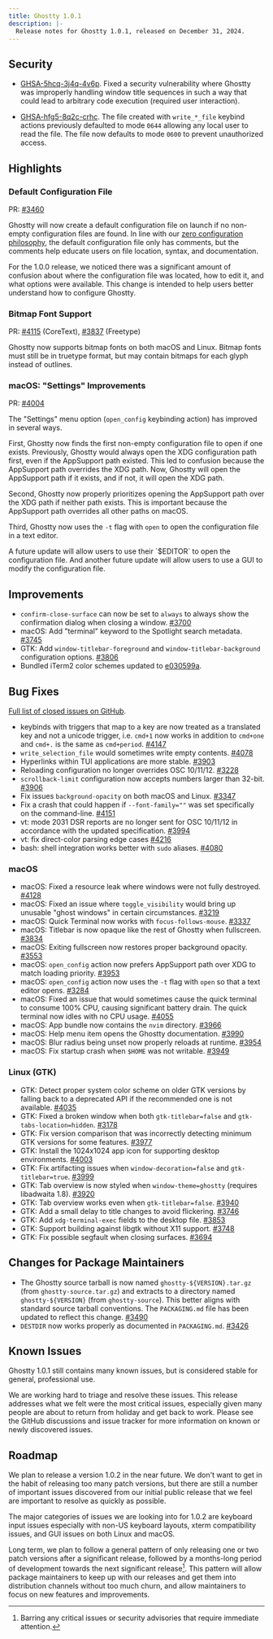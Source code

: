 ```yaml
---
title: Ghostty 1.0.1
description: |-
  Release notes for Ghostty 1.0.1, released on December 31, 2024.
---
```


## Security

- [GHSA-5hcq-3j4q-4v6p](https://github.com/ghostty-org/ghostty/security/advisories/GHSA-5hcq-3j4q-4v6p).
  Fixed a security vulnerability where Ghostty was improperly handling
  window title sequences in such a way that could lead to arbitrary code
  execution (required user interaction).

- [GHSA-hfg5-8q2c-crhc](https://github.com/ghostty-org/ghostty/security/advisories/GHSA-hfg5-8q2c-crhc).
  The file created with `write_*_file` keybind actions previously defaulted to
  mode `0644` allowing any local user to read the file. The file now defaults
  to mode `0600` to prevent unauthorized access.

## Highlights

### Default Configuration File

PR: [#3460](https://github.com/ghostty-org/ghostty/pull/3460)

Ghostty will now create a default configuration file on launch if no
non-empty configuration files are found. In line with our
[zero configuration philosophy](http://localhost:3000/docs/config#zero-configuration-philosophy),
the default configuration file only has comments, but the comments help
educate users on file location, syntax, and documentation.

For the 1.0.0 release, we noticed there was a significant amount of confusion
about where the configuration file was located, how to edit it, and what
options were available. This change is intended to help users better
understand how to configure Ghostty.

### Bitmap Font Support

PR: [#4115](https://github.com/ghostty-org/ghostty/pull/4115) (CoreText),
[#3837](https://github.com/ghostty-org/ghostty/pull/3837) (Freetype)

Ghostty now supports bitmap fonts on both macOS and Linux. Bitmap fonts
must still be in truetype format, but may contain bitmaps for each glyph
instead of outlines.

### macOS: "Settings" Improvements

PR: [#4004](https://github.com/ghostty-org/ghostty/pull/4004)

The "Settings" menu option (`open_config` keybinding action) has
improved in several ways.

First, Ghostty now finds the first non-empty configuration file to open
if one exists. Previously, Ghostty would always open the XDG configuration
path first, even if the AppSupport path existed. This led to confusion because
the AppSupport path overrides the XDG path. Now, Ghostty will open the
AppSupport path if it exists, and if not, it will open the XDG path.

Second, Ghostty now properly prioritizes opening the AppSupport path over
the XDG path if neither path exists. This is important because the AppSupport
path overrides all other paths on macOS.

Third, Ghostty now uses the `-t` flag with `open` to open the configuration
file in a text editor.

<Note>
A future update will allow users to use their `$EDITOR` to open the
configuration file. And another future update will allow users to use
a GUI to modify the configuration file.
</Note>

## Improvements

- `confirm-close-surface` can now be set to `always` to always show the
  confirmation dialog when closing a window.
  [#3700](https://github.com/ghostty-org/ghostty/pull/3700)
- macOS: Add "terminal" keyword to the Spotlight search metadata.
  [#3745](https://github.com/ghostty-org/ghostty/pull/3745)
- GTK: Add `window-titlebar-foreground` and `window-titlebar-background`
  configuration options.
  [#3806](https://github.com/ghostty-org/ghostty/pull/3806)
- Bundled iTerm2 color schemes updated to
  [e030599a](https://github.com/mbadolato/iTerm2-Color-Schemes/tree/e030599a6a6e19fcd1ea047c7714021170129d56).

## Bug Fixes

[Full list of closed issues on GitHub](https://github.com/ghostty-org/ghostty/milestone/2?closed=1).

- keybinds with triggers that map to a key are now treated as a translated
  key and not a unicode trigger, i.e. `cmd+1` now works in addition to
  `cmd+one` and `cmd+.` is the same as `cmd+period`.
  [#4147](https://github.com/ghostty-org/ghostty/pull/4147)
- `write_selection_file` would sometimes write empty contents.
  [#4078](https://github.com/ghostty-org/ghostty/pull/4078)
- Hyperlinks within TUI applications are more stable.
  [#3903](https://github.com/ghostty-org/ghostty/pull/3903)
- Reloading configuration no longer overrides OSC 10/11/12.
  [#3228](https://github.com/ghostty-org/ghostty/pull/3228)
- `scrollback-limit` configuration now accepts numbers larger than 32-bit.
  [#3906](https://github.com/ghostty-org/ghostty/pull/3906)
- Fix issues `background-opacity` on both macOS and Linux.
  [#3347](https://github.com/ghostty-org/ghostty/pull/3347)
- Fix a crash that could happen if `--font-family=""` was set specifically
  on the command-line.
  [#4151](https://github.com/ghostty-org/ghostty/pull/4151)
- vt: mode 2031 DSR reports are no longer sent for OSC 10/11/12 in
  accordance with the updated specification.
  [#3994](https://github.com/ghostty-org/ghostty/pull/3994)
- vt: fix direct-color parsing edge cases
  [#4216](https://github.com/ghostty-org/ghostty/pull/4216)
- bash: shell integration works better with `sudo` aliases.
  [#4080](https://github.com/ghostty-org/ghostty/pull/4080)

### macOS

- macOS: Fixed a resource leak where windows were not fully destroyed.
  [#4128](https://github.com/ghostty-org/ghostty/pull/4128)
- macOS: Fixed an issue where `toggle_visibility` would bring up unusable
  "ghost windows" in certain circumstances. [#3219](https://github.com/ghostty-org/ghostty/issues/3219)
- macOS: Quick Terminal now works with `focus-follows-mouse`.
  [#3337](https://github.com/ghostty-org/ghostty/issues/3337)
- macOS: Titlebar is now opaque like the rest of Ghostty when fullscreen.
  [#3834](https://github.com/ghostty-org/ghostty/pull/3834)
- macOS: Exiting fullscreen now restores proper background opacity.
  [#3553](https://github.com/ghostty-org/ghostty/issues/3553)
- macOS: `open_config` action now prefers AppSupport path over XDG to
  match loading priority.
  [#3953](https://github.com/ghostty-org/ghostty/issues/3953)
- macOS: `open_config` action now uses the `-t` flag with `open` so
  that a text editor opens.
  [#3284](https://github.com/ghostty-org/ghostty/issues/3284)
- macOS: Fixed an issue that would sometimes cause the quick terminal
  to consume 100% CPU, causing significant battery drain. The quick
  terminal now idles with no CPU usage.
  [#4055](https://github.com/ghostty-org/ghostty/pull/4055)
- macOS: App bundle now contains the `nvim` directory.
  [#3966](https://github.com/ghostty-org/ghostty/issues/3966)
- macOS: Help menu item opens the Ghostty documentation.
  [#3990](https://github.com/ghostty-org/ghostty/pull/3990)
- macOS: Blur radius being unset now properly reloads at runtime.
  [#3954](https://github.com/ghostty-org/ghostty/pull/3954)
- macOS: Fix startup crash when `$HOME` was not writable.
  [#3949](https://github.com/ghostty-org/ghostty/pull/3949)

### Linux (GTK)

- GTK: Detect proper system color scheme on older GTK versions by falling
  back to a deprecated API if the recommended one is not available.
  [#4035](https://github.com/ghostty-org/ghostty/pull/4035)
- GTK: Fixed a broken window when both `gtk-titlebar=false` and
  `gtk-tabs-location=hidden`.
  [#3178](https://github.com/ghostty-org/ghostty/issues/3178)
- GTK: Fix version comparison that was incorrectly detecting minimum
  GTK versions for some features.
  [#3977](https://github.com/ghostty-org/ghostty/pull/3977)
- GTK: Install the 1024x1024 app icon for supporting desktop environments.
  [#4003](https://github.com/ghostty-org/ghostty/pull/4003)
- GTK: Fix artifacting issues when `window-decoration=false` and
  `gtk-titlebar=true`.
  [#3999](https://github.com/ghostty-org/ghostty/pull/3999)
- GTK: Tab overview is now styled when `window-theme=ghostty`
  (requires libadwaita 1.8).
  [#3920](https://github.com/ghostty-org/ghostty/pull/3920)
- GTK: Tab overview works even when `gtk-titlebar=false`.
  [#3940](https://github.com/ghostty-org/ghostty/pull/3940)
- GTK: Add a small delay to title changes to avoid flickering.
  [#3746](https://github.com/ghostty-org/ghostty/pull/3746)
- GTK: Add `xdg-terminal-exec` fields to the desktop file.
  [#3853](https://github.com/ghostty-org/ghostty/pull/3853)
- GTK: Support building against libgtk without X11 support.
  [#3748](https://github.com/ghostty-org/ghostty/pull/3748)
- GTK: Fix possible segfault when closing surfaces.
  [#3694](https://github.com/ghostty-org/ghostty/pull/3694)

## Changes for Package Maintainers

- The Ghostty source tarball is now named `ghostty-${VERSION}.tar.gz`
  (from `ghostty-source.tar.gz`) and extracts to a directory named
  `ghostty-${VERSION}` (from `ghostty-source`). This better aligns with
  standard source tarball conventions. The `PACKAGING.md` file has been
  updated to reflect this change.
  [#3490](https://github.com/ghostty-org/ghostty/pull/3490)
- `DESTDIR` now works properly as documented in `PACKAGING.md`.
  [#3426](https://github.com/ghostty-org/ghostty/pull/3426)

## Known Issues

Ghostty 1.0.1 still contains many known issues, but is considered stable
for general, professional use.

We are working hard to triage and resolve these issues. This release addresses
what we felt were the most critical issues, especially given many people are
about to return from holiday and get back to work.
Please see the GitHub discussions and issue tracker for more information
on known or newly discovered issues.

## Roadmap

We plan to release a version 1.0.2 in the near future. We don't want to
get in the habit of releasing too many patch versions, but there are still
a number of important issues discovered from our initial public release that
we feel are important to resolve as quickly as possible.

The major categories of issues we are looking into for 1.0.2 are keyboard
input issues especially with non-US keyboard layouts, xterm compatibility
issues, and GUI issues on both Linux and macOS.

Long term, we plan to follow a general pattern of only releasing one or
two patch versions after a significant release, followed by a months-long
period of development towards the next significant release[^1]. This pattern
will allow package maintainers to keep up with our releases and get them into
distribution channels without too much churn, and allow maintainers to focus
on new features and improvements.

[^1]: Barring any critical issues or security advisories that require
      immediate attention.

